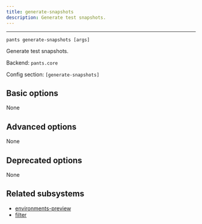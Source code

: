 ```yaml
---
title: generate-snapshots
description: Generate test snapshots.
---
```



---

```
pants generate-snapshots [args]
```

Generate test snapshots.

Backend: <span className="color--primary">`pants.core`</span>

Config section: <span className="color--primary">`[generate-snapshots]`</span>

<span className={styles.options}>

## Basic options

None

## Advanced options

None

## Deprecated options

None

## Related subsystems

- [environments-preview](../subsystems/environments-preview.mdx)
- [filter](../subsystems/filter.mdx)

</span>
